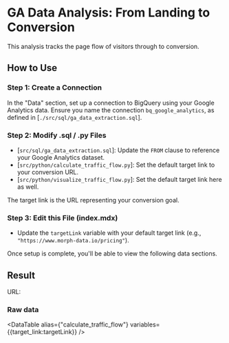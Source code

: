 
# GA Data Analysis: From Landing to Conversion

This analysis tracks the page flow of visitors through to conversion.

## How to Use

### Step 1: Create a Connection

In the "Data" section, set up a connection to BigQuery using your Google Analytics data.
Ensure you name the connection `bq_google_analytics`, as defined in [`./src/sql/ga_data_extraction.sql`].

### Step 2: Modify .sql / .py Files

- [`src/sql/ga_data_extraction.sql`]: Update the `FROM` clause to reference your Google Analytics dataset.
- [`src/python/calculate_traffic_flow.py`]: Set the default target link to your conversion URL.
- [`src/python/visualize_traffic_flow.py`]: Set the default target link here as well.

The target link is the URL representing your conversion goal.

### Step 3: Edit this File (index.mdx)

- Update the `targetLink` variable with your default target link (e.g., `"https://www.morph-data.io/pricing"`).

Once setup is complete, you'll be able to view the following data sections.

## Result


<Grid cols="1">
    <div className="flex items-center gap-3">
        <p>URL:</p>
        <div className="flex-1">
            <VariableInput variable={targetLink} />
        </div>
    </div>
    <Embed
        height="600px"
        width="100%"
        alias={"visualize_traffic_flow"}
        variables={{target_link:targetLink}}
    />
</Grid>

###  Raw data

<DataTable
    alias={"calculate_traffic_flow"}
    variables={{target_link:targetLink}}
/>
